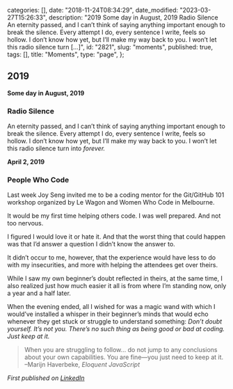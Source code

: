 
  categories: [],
  date: "2018-11-24T08:34:29",
  date_modified: "2023-03-27T15:26:33",
  description:
    "2019 Some day in August, 2019 Radio Silence An eternity passed, and I can’t think of saying anything important enough to break the silence. Every attempt I do, every sentence I write, feels so hollow. I don’t know how yet, but I’ll make my way back to you. I won’t let this radio silence turn […]",
  id: "2821",
  slug: "moments",
  published: true,
  tags: [],
  title: "Moments",
  type: "page",
};


## 2019

**Some day in August, 2019**

### Radio Silence

An eternity passed, and I can’t think of saying anything important enough to break the silence. Every attempt I do, every sentence I write, feels so hollow. I don’t know how yet, but I’ll make my way back to you. I won’t let this radio silence turn into *forever.*

**April 2, 2019**

### People Who Code

Last week Joy Seng invited me to be a coding mentor for the Git/GitHub 101 workshop organized by Le Wagon and Women Who Code in Melbourne.

It would be my first time helping others code. I was well prepared. And not too nervous.

I figured I would love it or hate it. And that the worst thing that could happen was that I’d answer a question I didn’t know the answer to.

It didn’t occur to me, however, that the experience would have less to do with my insecurities, and more with helping the attendees get over theirs.

While I saw my own beginner’s doubt reflected in theirs, at the same time, I also realized just how much easier it all is from where I’m standing now, only a year and a half later.

When the evening ended, all I wished for was a magic wand with which I would’ve installed a whisper in their beginner’s minds that would echo whenever they get stuck or struggle to understand something: _Don’t doubt yourself. It’s not you. There’s no such thing as being good or bad at coding. Just keep at it._

> When you are struggling to follow… do not jump to any conclusions about your own capabilities. You are fine—you just need to keep at it. –Marijn Haverbeke, _Eloquent JavaScript_

_First published on [LinkedIn](https://www.linkedin.com/feed/update/urn:li:activity:6518727226597437440)_

